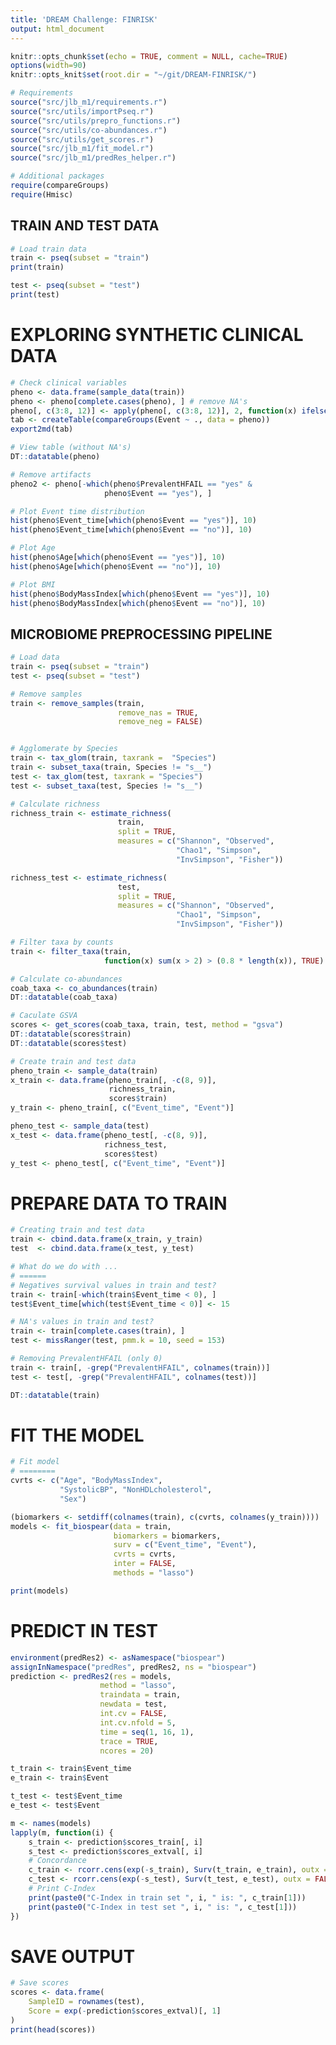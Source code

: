 ```yaml
---
title: 'DREAM Challenge: FINRISK'
output: html_document
---
```


```r
knitr::opts_chunk$set(echo = TRUE, comment = NULL, cache=TRUE)
options(width=90)
knitr::opts_knit$set(root.dir = "~/git/DREAM-FINRISK/")
```

```r
# Requirements
source("src/jlb_m1/requirements.r")
source("src/utils/importPseq.r")
source("src/utils/prepro_functions.r")
source("src/utils/co-abundances.r")
source("src/utils/get_scores.r")
source("src/jlb_m1/fit_model.r")
source("src/jlb_m1/predRes_helper.r")

# Additional packages
require(compareGroups)
require(Hmisc)
```

## TRAIN AND TEST DATA

```r
# Load train data
train <- pseq(subset = "train")
print(train)

test <- pseq(subset = "test")
print(test)
```

# EXPLORING SYNTHETIC CLINICAL DATA

```r
# Check clinical variables
pheno <- data.frame(sample_data(train))
pheno <- pheno[complete.cases(pheno), ] # remove NA's
pheno[, c(3:8, 12)] <- apply(pheno[, c(3:8, 12)], 2, function(x) ifelse(x == 1, "yes", "no"))
tab <- createTable(compareGroups(Event ~ ., data = pheno))
export2md(tab)
```

```r
# View table (without NA's)
DT::datatable(pheno)
```

```r
# Remove artifacts
pheno2 <- pheno[-which(pheno$PrevalentHFAIL == "yes" & 
                     pheno$Event == "yes"), ]
```


```r
# Plot Event time distribution
hist(pheno$Event_time[which(pheno$Event == "yes")], 10)
hist(pheno$Event_time[which(pheno$Event == "no")], 10)

# Plot Age
hist(pheno$Age[which(pheno$Event == "yes")], 10)
hist(pheno$Age[which(pheno$Event == "no")], 10)

# Plot BMI
hist(pheno$BodyMassIndex[which(pheno$Event == "yes")], 10)
hist(pheno$BodyMassIndex[which(pheno$Event == "no")], 10)

```

## MICROBIOME PREPROCESSING PIPELINE

```r
# Load data
train <- pseq(subset = "train")
test <- pseq(subset = "test")

# Remove samples
train <- remove_samples(train,
                        remove_nas = TRUE,
                        remove_neg = FALSE)


# Agglomerate by Species
train <- tax_glom(train, taxrank =  "Species")
train <- subset_taxa(train, Species != "s__")
test <- tax_glom(test, taxrank = "Species")
test <- subset_taxa(test, Species != "s__")

# Calculate richness
richness_train <- estimate_richness(
                        train,
                        split = TRUE,
                        measures = c("Shannon", "Observed",
                                     "Chao1", "Simpson",
                                     "InvSimpson", "Fisher"))

richness_test <- estimate_richness(
                        test,
                        split = TRUE,
                        measures = c("Shannon", "Observed",
                                     "Chao1", "Simpson",
                                     "InvSimpson", "Fisher"))

# Filter taxa by counts
train <- filter_taxa(train,
                     function(x) sum(x > 2) > (0.8 * length(x)), TRUE)

# Calculate co-abundances
coab_taxa <- co_abundances(train)
DT::datatable(coab_taxa)

# Caculate GSVA
scores <- get_scores(coab_taxa, train, test, method = "gsva")
DT::datatable(scores$train)
DT::datatable(scores$test)

# Create train and test data
pheno_train <- sample_data(train)
x_train <- data.frame(pheno_train[, -c(8, 9)],
                      richness_train,
                      scores$train)
y_train <- pheno_train[, c("Event_time", "Event")]

pheno_test <- sample_data(test)
x_test <- data.frame(pheno_test[, -c(8, 9)],
                     richness_test,
                     scores$test)
y_test <- pheno_test[, c("Event_time", "Event")]
```


# PREPARE DATA TO TRAIN

```r
# Creating train and test data
train <- cbind.data.frame(x_train, y_train)
test  <- cbind.data.frame(x_test, y_test)

# What do we do with ...
# ======
# Negatives survival values in train and test?
train <- train[-which(train$Event_time < 0), ]
test$Event_time[which(test$Event_time < 0)] <- 15

# NA's values in train and test?
train <- train[complete.cases(train), ]
test <- missRanger(test, pmm.k = 10, seed = 153)

# Removing PrevalentHFAIL (only 0)
train <- train[, -grep("PrevalentHFAIL", colnames(train))]
test <- test[, -grep("PrevalentHFAIL", colnames(test))]

DT::datatable(train)
```


# FIT THE MODEL

```r
# Fit model
# ========
cvrts <- c("Age", "BodyMassIndex",
           "SystolicBP", "NonHDLcholesterol",
           "Sex")

(biomarkers <- setdiff(colnames(train), c(cvrts, colnames(y_train))))
models <- fit_biospear(data = train,
                       biomarkers = biomarkers,
                       surv = c("Event_time", "Event"),
                       cvrts = cvrts,
                       inter = FALSE,
                       methods = "lasso")

print(models)
```

# PREDICT IN TEST

```r
environment(predRes2) <- asNamespace("biospear")
assignInNamespace("predRes", predRes2, ns = "biospear")
prediction <- predRes2(res = models,
                    method = "lasso",
                    traindata = train,
                    newdata = test,
                    int.cv = FALSE,
                    int.cv.nfold = 5,
                    time = seq(1, 16, 1),
                    trace = TRUE,
                    ncores = 20)

t_train <- train$Event_time
e_train <- train$Event

t_test <- test$Event_time
e_test <- test$Event

m <- names(models)
lapply(m, function(i) {
    s_train <- prediction$scores_train[, i]
    s_test <- prediction$scores_extval[, i]
    # Concordance
    c_train <- rcorr.cens(exp(-s_train), Surv(t_train, e_train), outx = FALSE)
    c_test <- rcorr.cens(exp(-s_test), Surv(t_test, e_test), outx = FALSE)
    # Print C-Index
    print(paste0("C-Index in train set ", i, " is: ", c_train[1]))
    print(paste0("C-Index in test set ", i, " is: ", c_test[1]))
})
```


# SAVE OUTPUT
```r
# Save scores
scores <- data.frame(
    SampleID = rownames(test),
    Score = exp(-prediction$scores_extval)[, 1]
)
print(head(scores))
```

